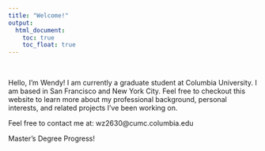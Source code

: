```yaml
---
title: "Welcome!"
output: 
  html_document:
    toc: true
    toc_float: true
---
```

<br>

<div class="well">
Hello, I'm Wendy! I am currently a graduate student at Columbia University. I am based in San Francisco and New York City. Feel free to checkout this website to learn more about my professional background, personal interests, and related projects I've been working on.

Feel free to contact me at: wz2630@cumc.columbia.edu

</div>

Master's Degree Progress!
<div class="progress progress-striped active">
  <div class="progress-bar" style="width: 70%"></div>
</div>